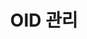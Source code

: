 ---
id: conf-oid-management
title: OID 관리
description: OID 관리 메뉴를 안내합니다.
keywords: [ NMS, 설정, OID 관리 ]
---